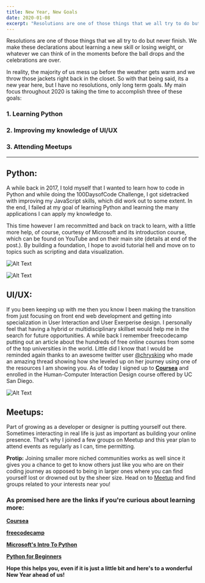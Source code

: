 ```yaml
---
title: New Year, New Goals
date: 2020-01-08
excerpt: "Resolutions are one of those things that we all try to do but never finish..."
---
```


Resolutions are one of those things that we all try to do but never finish. 
We make these declarations about learning a new skill or losing weight, or whatever we can think of in the moments before 
the ball drops and the celebrations are over. 

In reality, the majority of us mess up before the weather gets warm and we throw those jackets right back in the closet.
So with that being said, its a new year here, but I have no resolutions, only long term goals. 
My main focus throughout 2020 is taking the time to accomplish three of these goals:

### 1.  Learning Python
### 2.  Improving my knowledge of UI/UX
### 3.  Attending Meetups



________________________________________________________________________________________________________________________

## Python:

A while back in 2017, I told myself that I wanted to learn how to code in Python and while doing the 100DaysofCode Challenge, 
I got sidetracked with improving my JavaScript skills, which did work out to some extent. In the end, I failed at my goal of learning Python and learning the many applications I can apply my knowledge to.

This time however I am recommitted and back on track to learn, with a little more help, of course, courtesy of Microsoft and its introduction course, which can be found on YouTube and on their main site (details at end of the post.). 
By building a foundation, I hope to avoid tutorial hell and move on to topics such as scripting and data visualization.

![Alt Text](https://thepracticaldev.s3.amazonaws.com/i/itt9u9egmuufw665ajxt.JPG)

![Alt Text](https://thepracticaldev.s3.amazonaws.com/i/d7edber5za4nixuvrfoj.JPG)




## UI/UX:

If you been keeping up with me then you know I been making the transition from just focusing on front end web development and getting into specialization in 
User Interaction and User Exerperise design. 
I personally feel that having a hybrid or multidisciplinary skillset would help me in the search for future opportunities. A while back I remember freecodecamp putting out an article about the hundreds of free online courses from some of the top universities in the world. 
Little did I know that I would be reminded again thanks to an awesome twitter user [@chrysking](https://twitter.com/chrysking/status/1214301681502044160) 
who made an amazing thread 
showing how she leveled up on her journey using one of the resources I am showing you. As of today I signed up to [**Coursea**](https://www.coursera.org/) and enrolled in the 
Human-Computer Interaction Design course offered by UC San Diego. 

![Alt Text](https://thepracticaldev.s3.amazonaws.com/i/rci392r85wqo1vpejr7y.JPG)


## Meetups:

Part of growing as a developer or designer is putting yourself out there. Sometimes interacting in real life is just as important as building your online presence. 
That's why I joined a few groups on Meetup and this year plan to attend events as regularly as I can, time permitting. 

**Protip:** Joining smaller more niched communities works as well since it gives you a chance to get to know others just like you who are on their coding journey as opposed to being in larger ones where you can find yourself lost or drowned out by the sheer size. Head on to [Meetup](https://www.meetup.com/) and find groups related to your interests near you!


### As promised here are the links if you're curious about learning more:

**[Coursea](https://www.coursera.org/)**

**[freecodecamp](https://www.freecodecamp.org/news/650-free-online-programming-computer-science-courses-you-can-start-this-summer/)**

**[Microsoft's Intro To Python](https://docs.microsoft.com/en-us/learn/modules/intro-to-python/?WT.mc_id=python-c9-niner)**

**[Python for Beginners](https://www.youtube.com/playlist?list=PLlrxD0HtieHhS8VzuMCfQD4uJ9yne1mE6)**




**Hope this helps you, even if it is just a little bit and here's to a wonderful New Year ahead of us!**
